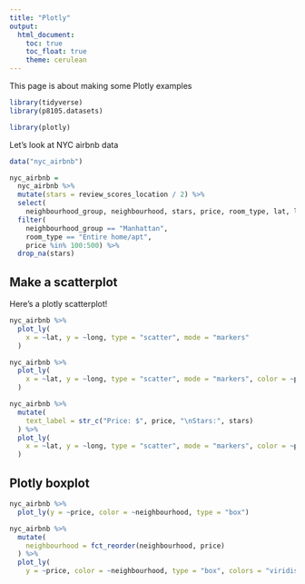 ```yaml
---
title: "Plotly"
output:
  html_document:
    toc: true
    toc_float: true
    theme: cerulean
---
```


This page is about making some Plotly examples

```r
library(tidyverse)
library(p8105.datasets)

library(plotly)
```


Let's look at NYC airbnb data

```r
data("nyc_airbnb")

nyc_airbnb = 
  nyc_airbnb %>% 
  mutate(stars = review_scores_location / 2) %>%
  select(
    neighbourhood_group, neighbourhood, stars, price, room_type, lat, long) %>%
  filter(
    neighbourhood_group == "Manhattan",
    room_type == "Entire home/apt",
    price %in% 100:500) %>% 
  drop_na(stars)
```

## Make a scatterplot

Here's a plotly scatterplot!

```r
nyc_airbnb %>% 
  plot_ly(
    x = ~lat, y = ~long, type = "scatter", mode = "markers"
  )
```


```r
nyc_airbnb %>% 
  plot_ly(
    x = ~lat, y = ~long, type = "scatter", mode = "markers", color = ~price, alpha = .5
  )
```


```r
nyc_airbnb %>% 
  mutate(
    text_label = str_c("Price: $", price, "\nStars:", stars)
  ) %>% 
  plot_ly(
    x = ~lat, y = ~long, type = "scatter", mode = "markers", color = ~price, text = ~text_label, alpha = .5
  )
```


## Plotly boxplot

```r
nyc_airbnb %>% 
  plot_ly(y = ~price, color = ~neighbourhood, type = "box")
```

```r
nyc_airbnb %>% 
  mutate(
    neighbourhood = fct_reorder(neighbourhood, price)
  ) %>% 
  plot_ly(
    y = ~price, color = ~neighbourhood, type = "box", colors = "viridis")
```






